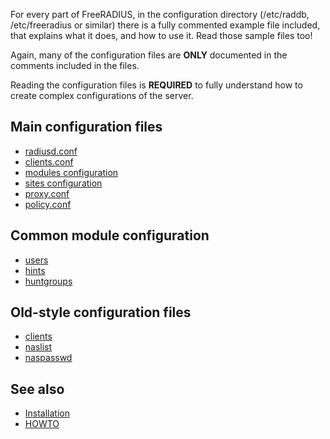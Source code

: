 For every part of FreeRADIUS, in the configuration directory (/etc/raddb, /etc/freeradius or similar) there is a fully commented example file included, that explains what it does, and how to use it. Read those sample files too!

Again, many of the configuration files are '''ONLY''' documented in the comments included in the files.

Reading the configuration files is '''REQUIRED''' to fully understand how to create complex configurations of the server.

{{Default in the server source|raddb/}}

==Main configuration files==

* [[radiusd.conf]]
* [[clients.conf]]
* [[modules configuration]]
* [[sites configuration]]
* [[proxy.conf]]
* [[policy.conf]]

==Common module configuration==

* [[users]]
* [[hints]]
* [[huntgroups]]

==Old-style configuration files==

* [[clients]]
* [[naslist]]
* [[naspasswd]]

==See also==

* [[Installation]]
* [[HOWTO]]